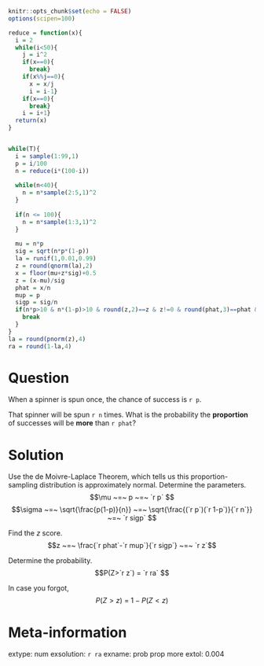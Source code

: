 ```r
knitr::opts_chunk$set(echo = FALSE)
options(scipen=100)

reduce = function(x){
  i = 2
  while(i<50){
    j = i^2 
    if(x==0){
      break}
    if(x%%j==0){
      x = x/j
      i = i-1}
    if(x==0){
      break}
    i = i+1}
  return(x)
}


while(T){
  i = sample(1:99,1)
  p = i/100
  n = reduce(i*(100-i))
  
  while(n<40){
    n = n*sample(2:5,1)^2
  }
  
  if(n <= 100){
    n = n*sample(1:3,1)^2
  }
  
  mu = n*p
  sig = sqrt(n*p*(1-p))
  la = runif(1,0.01,0.99)
  z = round(qnorm(la),2)
  x = floor(mu+z*sig)+0.5
  z = (x-mu)/sig
  phat = x/n
  mup = p
  sigp = sig/n
  if(n*p>10 & n*(1-p)>10 & round(z,2)==z & z!=0 & round(phat,3)==phat & round(sigp,3)==sigp){
    break
  }
}
la = round(pnorm(z),4)
ra = round(1-la,4)
```

Question
========

When a spinner is spun once, the chance of success is `r p`.

That spinner will be spun `r n` times. What is the probability the **proportion** of successes will be **more** than `r phat`?


Solution
========

Use the de Moivre-Laplace Theorem, which tells us this proportion-sampling distribution is approximately normal. Determine the parameters.
$$\mu ~=~ p ~=~ `r p` $$
$$\sigma ~=~ \sqrt{\frac{p(1-p)}{n}} ~=~ \sqrt{\frac{(`r p`)(`r 1-p`)}{`r n`}} ~=~ `r sigp` $$

Find the $z$ score.
$$z ~=~ \frac{`r phat`-`r mup`}{`r sigp`} ~=~ `r z`$$

Determine the probability.
$$P(Z>`r z`) = `r ra` $$

In case you forgot,
$$P(Z > z) ~=~ 1 - P(Z<z)$$





Meta-information
================
extype: num
exsolution: `r ra`
exname: prob prop more
extol: 0.004
